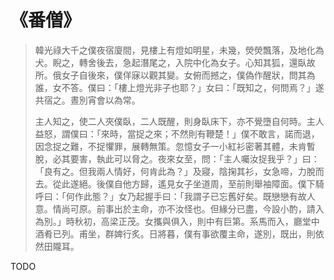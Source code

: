 # 《番僧》

> 韓光祿大千之僕夜宿廈間，見樓上有燈如明星，未幾，熒熒飄落，及地化為犬。睨之，轉舍後去，急起潛尾之，入院中化為女子。心知其狐，還臥故所。俄女子自後來，僕佯寐以觀其變。女俯而撼之，僕偽作醒狀，問其為誰，女不答。僕曰：「樓上燈光非子也耶？」女曰：「既知之，何問焉？」遂共宿之。晝別宵會以為常。
>
> 主人知之，使二人夾僕臥，二人既醒，則身臥床下，亦不覺墮自何時。主人益怒，謂僕曰：「來時，當捉之來；不然則有鞭楚！」僕不敢言，諾而退，因念捉之難，不捉懼罪，展轉無策。忽憶女子一小紅衫密著其體，未肯暫脫，必其要害，執此可以脅之。夜來女至，問：「主人囑汝捉我乎？」曰：「良有之。但我兩人情好，何肯此為？」及寢，陰掬其衫，女急啼，力脫而去。從此遂絕。後僕自他方歸，遙見女子坐道周，至前則舉袖障面。僕下騎呼曰：「何作此態？」女乃起握手曰：「我謂子已忘舊好矣。既戀戀有故人意。情尚可原。前事出於主命，亦不汝怪也。但緣分已盡，今設小酌，請入為別。」時秋初，高梁正茂。女攜與俱入，則中有巨第。系馬而入，廳堂中酒肴已列。甫坐，群婢行炙。日將暮，僕有事欲覆主命，遂別，既出，則依然田隴耳。

TODO
